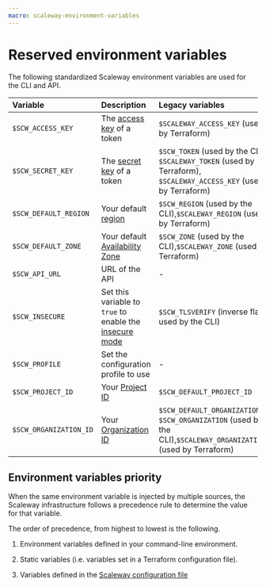 ```yaml
---
macro: scaleway-environment-variables
---
```


# Reserved environment variables

The following standardized Scaleway environment variables are used for the CLI and API.

| Variable                       | Description                                                                                      | Legacy variables                                                                                              |
| :----------------------------- | :----------------------------------------------------------------------------------------------- | :------------------------------------------------------------------------------------------------------------ |
| `$SCW_ACCESS_KEY`              | The [access key](/iam/how-to/create-api-keys/) of a token    | `$SCALEWAY_ACCESS_KEY` (used by Terraform)                                                                 |
| `$SCW_SECRET_KEY`              | The [secret key](/iam/how-to/create-api-keys/) of a token   | `$SCW_TOKEN` (used by the CLI), `$SCALEWAY_TOKEN` (used by Terraform), `$SCALEWAY_ACCESS_KEY` (used by Terraform) |                                                                                                         |
| `$SCW_DEFAULT_REGION`          | Your default [region](https://www.scaleway.com/en/developers/api/#regions-and-zones)             | `$SCW_REGION` (used by the CLI),`$SCALEWAY_REGION` (used by Terraform)                                        |
| `$SCW_DEFAULT_ZONE`            | Your default [Availability Zone](https://www.scaleway.com/en/developers/api/#regions-and-zones)  | `$SCW_ZONE` (used by the CLI),`$SCALEWAY_ZONE` (used by Terraform)                                            |
| `$SCW_API_URL`                 | URL of the API                                                                                   | -                                                                                                             |
| `$SCW_INSECURE`                | Set this variable to `true` to enable the [insecure mode](/iot-hub/concepts/#insecure-connection)                                           | `$SCW_TLSVERIFY` (inverse flag used by the CLI)                                                               |
| `$SCW_PROFILE`                 | Set the configuration profile to use                                                             | -                                                                                                             |
| `$SCW_PROJECT_ID`              | Your [Project ID](https://console.scaleway.com/project/settings) | `$SCW_DEFAULT_PROJECT_ID`                                                                                     |
| `$SCW_ORGANIZATION_ID`         | Your [Organization ID](https://console.scaleway.com/organization/settings) | `$SCW_DEFAULT_ORGANIZATION_ID`, `$SCW_ORGANIZATION` (used by the CLI),`$SCALEWAY_ORGANIZATION` (used by Terraform) |

## Environment variables priority

When the same environment variable is injected by multiple sources, the Scaleway infrastructure follows a precedence rule to determine the value for that variable.

The order of precedence, from highest to lowest is the following.

1. Environment variables defined in your command-line environment.

2. Static variables (i.e. variables set in a Terraform configuration file).

3. Variables defined in the [Scaleway configuration file](/scaleway-sdk/reference-content/scaleway-configuration-file/) 